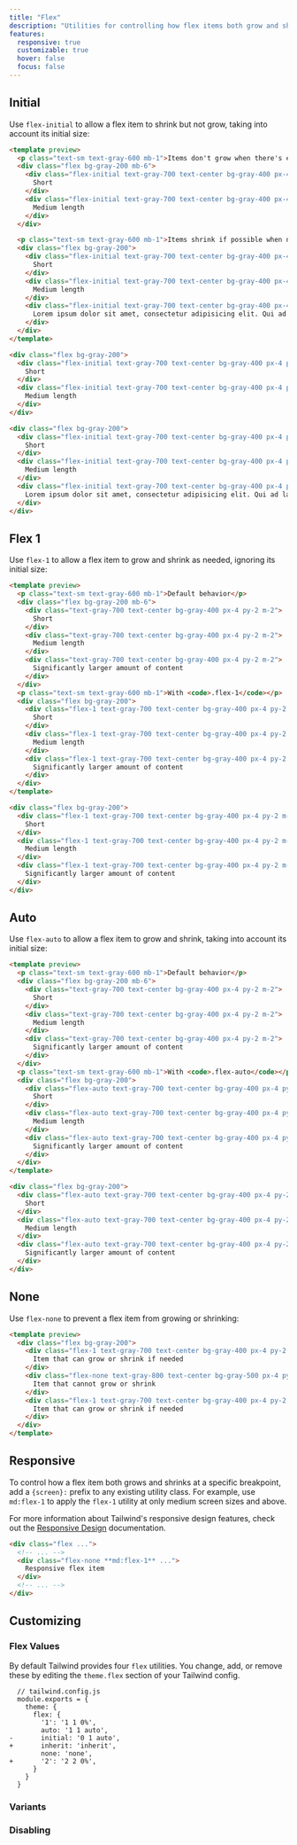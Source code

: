 ```yaml
---
title: "Flex"
description: "Utilities for controlling how flex items both grow and shrink."
features:
  responsive: true
  customizable: true
  hover: false
  focus: false
---
```




## Initial

Use `flex-initial` to allow a flex item to shrink but not grow, taking into account its initial size:

```html
<template preview>
  <p class="text-sm text-gray-600 mb-1">Items don't grow when there's extra space</p>
  <div class="flex bg-gray-200 mb-6">
    <div class="flex-initial text-gray-700 text-center bg-gray-400 px-4 py-2 m-2">
      Short
    </div>
    <div class="flex-initial text-gray-700 text-center bg-gray-400 px-4 py-2 m-2">
      Medium length
    </div>
  </div>

  <p class="text-sm text-gray-600 mb-1">Items shrink if possible when needed</p>
  <div class="flex bg-gray-200">
    <div class="flex-initial text-gray-700 text-center bg-gray-400 px-4 py-2 m-2">
      Short
    </div>
    <div class="flex-initial text-gray-700 text-center bg-gray-400 px-4 py-2 m-2">
      Medium length
    </div>
    <div class="flex-initial text-gray-700 text-center bg-gray-400 px-4 py-2 m-2">
      Lorem ipsum dolor sit amet, consectetur adipisicing elit. Qui ad labore ipsam, aut rem quo repellat esse tempore id, quidem
    </div>
  </div>
</template>

<div class="flex bg-gray-200">
  <div class="flex-initial text-gray-700 text-center bg-gray-400 px-4 py-2 m-2">
    Short
  </div>
  <div class="flex-initial text-gray-700 text-center bg-gray-400 px-4 py-2 m-2">
    Medium length
  </div>
</div>

<div class="flex bg-gray-200">
  <div class="flex-initial text-gray-700 text-center bg-gray-400 px-4 py-2 m-2">
    Short
  </div>
  <div class="flex-initial text-gray-700 text-center bg-gray-400 px-4 py-2 m-2">
    Medium length
  </div>
  <div class="flex-initial text-gray-700 text-center bg-gray-400 px-4 py-2 m-2">
    Lorem ipsum dolor sit amet, consectetur adipisicing elit. Qui ad labore ipsam, aut rem quo repellat esse tempore id, quidem
  </div>
</div>
```

## Flex 1

Use `flex-1` to allow a flex item to grow and shrink as needed, ignoring its initial size:

```html
<template preview>
  <p class="text-sm text-gray-600 mb-1">Default behavior</p>
  <div class="flex bg-gray-200 mb-6">
    <div class="text-gray-700 text-center bg-gray-400 px-4 py-2 m-2">
      Short
    </div>
    <div class="text-gray-700 text-center bg-gray-400 px-4 py-2 m-2">
      Medium length
    </div>
    <div class="text-gray-700 text-center bg-gray-400 px-4 py-2 m-2">
      Significantly larger amount of content
    </div>
  </div>
  <p class="text-sm text-gray-600 mb-1">With <code>.flex-1</code></p>
  <div class="flex bg-gray-200">
    <div class="flex-1 text-gray-700 text-center bg-gray-400 px-4 py-2 m-2">
      Short
    </div>
    <div class="flex-1 text-gray-700 text-center bg-gray-400 px-4 py-2 m-2">
      Medium length
    </div>
    <div class="flex-1 text-gray-700 text-center bg-gray-400 px-4 py-2 m-2">
      Significantly larger amount of content
    </div>
  </div>
</template>

<div class="flex bg-gray-200">
  <div class="flex-1 text-gray-700 text-center bg-gray-400 px-4 py-2 m-2">
    Short
  </div>
  <div class="flex-1 text-gray-700 text-center bg-gray-400 px-4 py-2 m-2">
    Medium length
  </div>
  <div class="flex-1 text-gray-700 text-center bg-gray-400 px-4 py-2 m-2">
    Significantly larger amount of content
  </div>
</div>
```

## Auto

Use `flex-auto` to allow a flex item to grow and shrink, taking into account its initial size:

```html
<template preview>
  <p class="text-sm text-gray-600 mb-1">Default behavior</p>
  <div class="flex bg-gray-200 mb-6">
    <div class="text-gray-700 text-center bg-gray-400 px-4 py-2 m-2">
      Short
    </div>
    <div class="text-gray-700 text-center bg-gray-400 px-4 py-2 m-2">
      Medium length
    </div>
    <div class="text-gray-700 text-center bg-gray-400 px-4 py-2 m-2">
      Significantly larger amount of content
    </div>
  </div>
  <p class="text-sm text-gray-600 mb-1">With <code>.flex-auto</code></p>
  <div class="flex bg-gray-200">
    <div class="flex-auto text-gray-700 text-center bg-gray-400 px-4 py-2 m-2">
      Short
    </div>
    <div class="flex-auto text-gray-700 text-center bg-gray-400 px-4 py-2 m-2">
      Medium length
    </div>
    <div class="flex-auto text-gray-700 text-center bg-gray-400 px-4 py-2 m-2">
      Significantly larger amount of content
    </div>
  </div>
</template>

<div class="flex bg-gray-200">
  <div class="flex-auto text-gray-700 text-center bg-gray-400 px-4 py-2 m-2">
    Short
  </div>
  <div class="flex-auto text-gray-700 text-center bg-gray-400 px-4 py-2 m-2">
    Medium length
  </div>
  <div class="flex-auto text-gray-700 text-center bg-gray-400 px-4 py-2 m-2">
    Significantly larger amount of content
  </div>
</div>
```

## None

Use `flex-none` to prevent a flex item from growing or shrinking:

```html
<template preview>
  <div class="flex bg-gray-200">
    <div class="flex-1 text-gray-700 text-center bg-gray-400 px-4 py-2 m-2">
      Item that can grow or shrink if needed
    </div>
    <div class="flex-none text-gray-800 text-center bg-gray-500 px-4 py-2 m-2">
      Item that cannot grow or shrink
    </div>
    <div class="flex-1 text-gray-700 text-center bg-gray-400 px-4 py-2 m-2">
      Item that can grow or shrink if needed
    </div>
  </div>
</template>
```

## Responsive

To control how a flex item both grows and shrinks at a specific breakpoint, add a `{screen}:` prefix to any existing utility class. For example, use `md:flex-1` to apply the `flex-1` utility at only medium screen sizes and above.

For more information about Tailwind's responsive design features, check out the [Responsive Design](/docs/responsive-design) documentation.

```html
<div class="flex ...">
  <!-- ... -->
  <div class="flex-none **md:flex-1** ...">
    Responsive flex item
  </div>
  <!-- ... -->
</div>
```

## Customizing

### Flex Values

By default Tailwind provides four `flex` utilities. You change, add, or remove these by editing the `theme.flex` section of your Tailwind config.

```diff-js
  // tailwind.config.js
  module.exports = {
    theme: {
      flex: {
        '1': '1 1 0%',
        auto: '1 1 auto',
-       initial: '0 1 auto',
+       inherit: 'inherit',
        none: 'none',
+       '2': '2 2 0%',
      }
    }
  }
```

### Variants

<Variants plugin="flex" />

### Disabling

<Disabling plugin="flex" />
